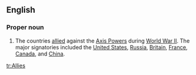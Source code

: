 {{wikipedia}}
{{also|allies}}
==English==

===Proper noun===
{{en-proper noun}}

# The countries [[allied]] against the [[Axis Powers]] during [[World War II]]. The major signatories included the [[United States]], [[Russia]], [[Britain]], [[France]], [[Canada]], and [[China]].

[[tr:Allies]]
